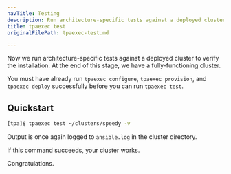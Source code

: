 ```yaml
---
navTitle: Testing
description: Run architecture-specific tests against a deployed cluster.
title: tpaexec test
originalFilePath: tpaexec-test.md

---
```


Now we run architecture-specific tests against a deployed cluster to
verify the installation. At the end of this stage, we have a
fully-functioning cluster.

You must have already run `tpaexec configure`, `tpaexec provision`,
and `tpaexec deploy` successfully before you can run `tpaexec test`.

## Quickstart

```bash
[tpa]$ tpaexec test ~/clusters/speedy -v
```

Output is once again logged to `ansible.log` in the cluster directory.

If this command succeeds, your cluster works.

Congratulations.
